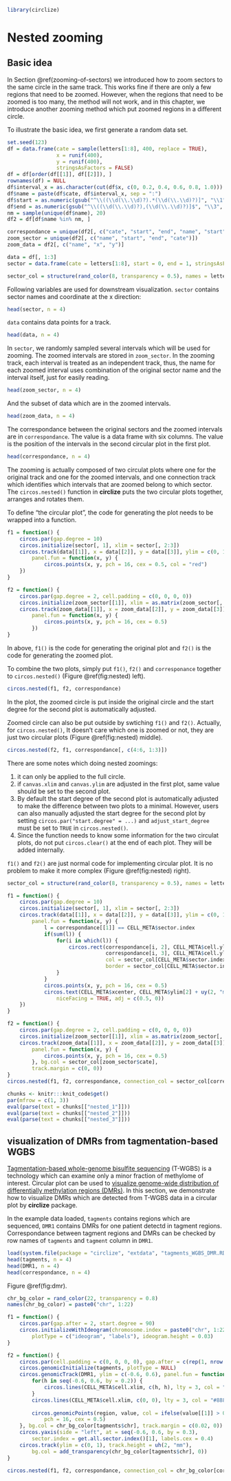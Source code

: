 ```r
library(circlize)
```

# Nested zooming

## Basic idea

In Section \@ref(zooming-of-sectors) we introduced how to zoom sectors to the same circle
in the same track. This works fine if there are only a few regions that need to be zoomed.
However, when the regions that need to be zoomed is too many, the method will not work,
and in this chapter, we introduce another zooming method which put zoomed regions in a different
circle.

To illustrate the basic idea, we first generate a random data set.

```r

set.seed(123)
df = data.frame(cate = sample(letters[1:8], 400, replace = TRUE),
	            x = runif(400),
	            y = runif(400),
	            stringsAsFactors = FALSE)
df = df[order(df[[1]], df[[2]]), ]
rownames(df) = NULL
df$interval_x = as.character(cut(df$x, c(0, 0.2, 0.4, 0.6, 0.8, 1.0)))
df$name = paste(df$cate, df$interval_x, sep = ":")
df$start = as.numeric(gsub("^\\((\\d(\\.\\d)?).*(\\d(\\.\\d)?)]", "\\1", df$interval_x))
df$end = as.numeric(gsub("^\\((\\d(\\.\\d)?),(\\d(\\.\\d)?)]$", "\\3", df$interval_x))
nm = sample(unique(df$name), 20)
df2 = df[df$name %in% nm, ]

correspondance = unique(df2[, c("cate", "start", "end", "name", "start", "end")])
zoom_sector = unique(df2[, c("name", "start", "end", "cate")])
zoom_data = df2[, c("name", "x", "y")]

data = df[, 1:3]
sector = data.frame(cate = letters[1:8], start = 0, end = 1, stringsAsFactors = FALSE)

sector_col = structure(rand_color(8, transparency = 0.5), names = letters[1:8])
```

Following variables are used for downstream visualization. `sector` contains sector names
and coordinate at the x direction:

```r
head(sector, n = 4)
```

`data` contains data points for a track.

```r
head(data, n = 4)
```

In `sector`, we randomly sampled several intervals which will be used for zooming. The zoomed
intervals are stored in `zoom_sector`. In the zooming track, each interval is treated as an
independent track, thus, the name for each zoomed interval uses combination of the original
sector name and the interval itself, just for easily reading.

```r
head(zoom_sector, n = 4)
```

And the subset of data which are in the zoomed intervals.

```r
head(zoom_data, n = 4)
```

The correspondance between the original sectors and the zoomed intervals are in `correspondance`.
The value is a data frame with six columns. The value is the position of the intervals
in the second circular plot in the first plot.

```r
head(correspondance, n = 4)
```

The zooming is actually composed of two circulat plots where one for the original track and one for the
zoomed intervals, and one connection track which identifies which intervals that are zoomed belong to which 
sector. The `circos.nested()` function in **circlize** puts the two circular plots together, arranges
and rotates them.

To define "the circular plot", the code for generating the plot needs to be wrapped into a function.

```r
f1 = function() {
	circos.par(gap.degree = 10)
	circos.initialize(sector[, 1], xlim = sector[, 2:3])
	circos.track(data[[1]], x = data[[2]], y = data[[3]], ylim = c(0, 1), 
		panel.fun = function(x, y) {
			circos.points(x, y, pch = 16, cex = 0.5, col = "red")
	})
}

f2 = function() {
	circos.par(gap.degree = 2, cell.padding = c(0, 0, 0, 0))
	circos.initialize(zoom_sector[[1]], xlim = as.matrix(zoom_sector[, 2:3]))
	circos.track(zoom_data[[1]], x = zoom_data[[2]], y = zoom_data[[3]], 
		panel.fun = function(x, y) {
			circos.points(x, y, pch = 16, cex = 0.5)
		})
}
```

In above, `f1()` is the code for generating the original plot and `f2()` is the code
for generating the zoomed plot.

To combine the two plots, simply put `f1()`, `f2()` and `corresponance` together to `circos.nested()`
(Figure \@ref(fig:nested) left).

```r
circos.nested(f1, f2, correspondance)
```

In the plot, the zoomed circle is put inside the original circle and the start degree for the second
plot is automatically adjusted.

Zoomed circle can also be put outside by swtiching `f1()` and `f2()`. Actually, for `circos.nested()`,
It doesn't care which one is zoomed or not, they are just two circular plots (Figure \@ref(fig:nested) middle).

```r
circos.nested(f2, f1, correspondance[, c(4:6, 1:3)])
```

There are some notes which doing nested zoomings:

1. it can only be applied to the full circle.
2. if `canvas.xlim` and `canvas.ylim` are adjusted in the first plot, same value should be set
   to the second plot.
3. By default the start degree of the second plot is automatically adjusted to make 
   the difference between two plots to a minimal. However, users can also manually adjusted
   the start degree for the second plot by setting `circos.par("start.degree" = ...)` and 
   `adjust_start_degree` must be set to `TRUE` in `circos.nested()`.
4. Since the function needs to know some information for the two circulat plots, do not
   put `circos.clear()` at the end of each plot. They will be added internally.


`f1()` and `f2()` are just normal code for implementing circular plot. It is no problem
to make it more complex (Figure \@ref(fig:nested) right).

```r
sector_col = structure(rand_color(8, transparency = 0.5), names = letters[1:8])

f1 = function() {
	circos.par(gap.degree = 10)
	circos.initialize(sector[, 1], xlim = sector[, 2:3])
	circos.track(data[[1]], x = data[[2]], y = data[[3]], ylim = c(0, 1), 
		panel.fun = function(x, y) {
			l = correspondance[[1]] == CELL_META$sector.index
			if(sum(l)) {
				for(i in which(l)) {
					circos.rect(correspondance[i, 2], CELL_META$cell.ylim[1],
						        correspondance[i, 3], CELL_META$cell.ylim[2],
						        col = sector_col[CELL_META$sector.index],
						        border = sector_col[CELL_META$sector.index])
				}
			}
			circos.points(x, y, pch = 16, cex = 0.5)
			circos.text(CELL_META$xcenter, CELL_META$ylim[2] + uy(2, "mm"), CELL_META$sector.index, 
				niceFacing = TRUE, adj = c(0.5, 0))
	})
}

f2 = function() {
	circos.par(gap.degree = 2, cell.padding = c(0, 0, 0, 0))
	circos.initialize(zoom_sector[[1]], xlim = as.matrix(zoom_sector[, 2:3]))
	circos.track(zoom_data[[1]], x = zoom_data[[2]], y = zoom_data[[3]], 
		panel.fun = function(x, y) {
			circos.points(x, y, pch = 16, cex = 0.5)
		}, bg.col = sector_col[zoom_sector$cate],
		track.margin = c(0, 0))
}
circos.nested(f1, f2, correspondance, connection_col = sector_col[correspondance[[1]]])
```

```r
chunks <- knitr:::knit_code$get()
par(mfrow = c(1, 3))
eval(parse(text = chunks[["nested_1"]]))
eval(parse(text = chunks[["nested_2"]]))
eval(parse(text = chunks[["nested_3"]]))
```

## visualization of DMRs from tagmentation-based WGBS

[Tagmentation-based whole-genome bisulfite sequencing](http://www.nature.com/nprot/journal/v8/n10/full/nprot.2013.118.html) 
(T-WGBS) is a technology which can examine only a minor fraction of methylome of interest.
Circular plot can be used to [visualize genome-wide distribution of differentially methylation
regions (DMRs)](http://jokergoo.github.io/circlize/example/railfallplot.html). 
In this section, we demonstrate how to visualize DMRs which are detected from T-WGBS data in a circular plot by **circlize** package.

In the example data loaded, `tagments` contains regions which are sequenced, 
`DMR1` contains DMRs for one patient detectd in tagment regions. Correspondance between tagment regions
and DMRs can be checked by row names of `tagments` and `tagment` column in `DMR1`.

```r
load(system.file(package = "circlize", "extdata", "tagments_WGBS_DMR.RData"))
head(tagments, n = 4)
head(DMR1, n = 4)
head(correspondance, n = 4)
```

Figure \@ref(fig:dmr).

```r
chr_bg_color = rand_color(22, transparency = 0.8)
names(chr_bg_color) = paste0("chr", 1:22)

f1 = function() {
	circos.par(gap.after = 2, start.degree = 90)
	circos.initializeWithIdeogram(chromosome.index = paste0("chr", 1:22), 
		plotType = c("ideogram", "labels"), ideogram.height = 0.03)
}

f2 = function() {
	circos.par(cell.padding = c(0, 0, 0, 0), gap.after = c(rep(1, nrow(tagments)-1), 10))
	circos.genomicInitialize(tagments, plotType = NULL)
	circos.genomicTrack(DMR1, ylim = c(-0.6, 0.6), panel.fun = function(region, value, ...) {
		for(h in seq(-0.6, 0.6, by = 0.2)) {
	        circos.lines(CELL_META$cell.xlim, c(h, h), lty = 3, col = "#AAAAAA")
	    }
	    circos.lines(CELL_META$cell.xlim, c(0, 0), lty = 3, col = "#888888")
    
		circos.genomicPoints(region, value, col = ifelse(value[[1]] > 0, "#E41A1C", "#377EB8"), 
			pch = 16, cex = 0.5)
	}, bg.col = chr_bg_color[tagments$chr], track.margin = c(0.02, 0))
	circos.yaxis(side = "left", at = seq(-0.6, 0.6, by = 0.3), 
		sector.index = get.all.sector.index()[1], labels.cex = 0.4)
	circos.track(ylim = c(0, 1), track.height = uh(2, "mm"), 
		bg.col = add_transparency(chr_bg_color[tagments$chr], 0))
}

circos.nested(f1, f2, correspondance, connection_col = chr_bg_color[correspondance[[1]]])
```
